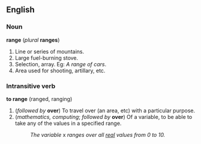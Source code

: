 ==English==
===Noun===
'''range''' (''plural'' '''ranges''')

#Line or series of mountains.
#Large fuel-burning stove.
#Selection, array. Eg: ''A range of cars''.
#Area used for shooting, artillary, etc.

===Intransitive verb===
'''to range''' (ranged, ranging)

#(''followed by'' '''over''') To travel over (an area, etc) with a particular purpose.
#(''mathematics, computing''; ''followed by'' '''over''') Of a variable, to be able to take any of the values in a specified range.
#:''The variable'' x ''ranges over all [[real]] values from 0 to 10.''